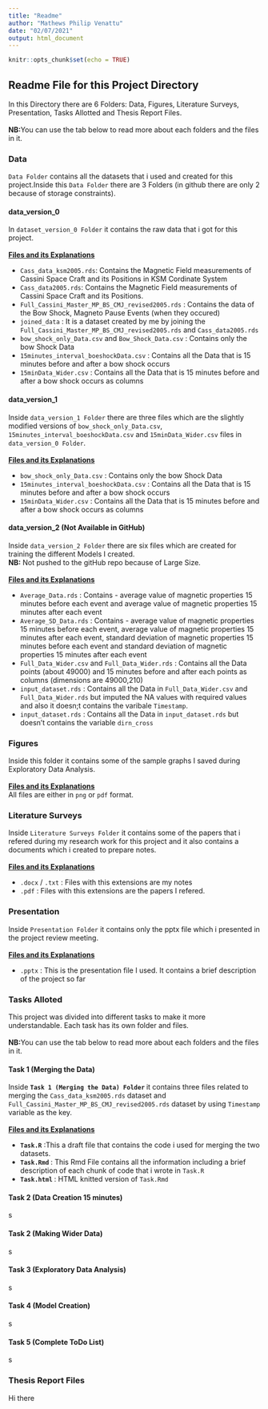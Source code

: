 ```yaml
---
title: "Readme"
author: "Mathews Philip Venattu"
date: "02/07/2021"
output: html_document
---
```


```r
knitr::opts_chunk$set(echo = TRUE)
```

## Readme File for this Project Directory {.tabset }

In this Directory there are 6 Folders: Data, Figures, Literature Surveys, Presentation, Tasks Allotted and Thesis Report Files.<br />
<br />
<b>NB:</b>You can use the tab below to read more about each folders and the files in it. 
<br />

### Data {.tabset .tabset-pills}

`Data Folder` contains all the datasets that i used and created for this project.Inside this `Data Folder` there are 3 Folders (in github there are only 2 because of storage constraints).

#### data_version_0
  
  In `dataset_version_0 Folder` it contains the raw data that i got for this project.<br/><br/>
  <b><u>Files and its Explanations </u></b><br/>
<ul>
<li>`Cass_data_ksm2005.rds`: Contains the Magnetic Field measurements of Cassini Space Craft and its Positions in KSM Cordinate System</li>
<li>`Cass_data2005.rds`:  Contains the Magnetic Field measurements of Cassini Space Craft and its Positions. </li>
<li>`Full_Cassini_Master_MP_BS_CMJ_revised2005.rds` : Contains the data of the Bow Shock, Magneto Pause Events (when they occured)</li>
<li>`joined_data` : It is a dataset created by me by joining the `Full_Cassini_Master_MP_BS_CMJ_revised2005.rds` and `Cass_data2005.rds`</li>

<li>`bow_shock_only_Data.csv` and `Bow_Shock_Data.csv` : Contains only the bow Shock Data</li>

<li>`15minutes_interval_boeshockData.csv ` : Contains all the Data that is 15 minutes before and after a bow shock occurs </li>

<li>`15minData_Wider.csv ` : Contains all the Data that is 15 minutes before and after a bow shock occurs as columns </li>

</ul>

#### data_version_1

Inside `data_version_1 Folder`  there are three files which are the slightly modified versions of `bow_shock_only_Data.csv`, `15minutes_interval_boeshockData.csv` and `15minData_Wider.csv` files in `data_version_0 Folder`. <br /><br />
 <b><u>Files and its Explanations </u></b><br/>
<ul>

<li>`bow_shock_only_Data.csv` : Contains only the bow Shock Data</li>

<li>`15minutes_interval_boeshockData.csv ` : Contains all the Data that is 15 minutes before and after a bow shock occurs </li>

<li>`15minData_Wider.csv ` : Contains all the Data that is 15 minutes before and after a bow shock occurs as columns </li>

</ul>

#### data_version_2 (Not Available in GitHub)

Inside `data_version_2 Folder`  there are six files which are  created for training the different Models I created. <br />
<b>NB:</b> Not pushed to the gitHub repo because of Large Size.<br /><br />
 <b><u>Files and its Explanations </u></b><br/>
<ul>
<li>`Average_Data.rds` : Contains - average value of magnetic properties 15 minutes before each event and average value of magnetic properties 15 minutes after each event</li>

<li>`Average_SD_Data.rds` : Contains - average value of magnetic properties 15 minutes before each event, average value of magnetic properties 15 minutes after each event, standard deviation of magnetic properties 15 minutes before each event and standard deviation of magnetic properties 15 minutes after each event</li>

<li>`Full_Data_Wider.csv` and `Full_Data_Wider.rds` : Contains all the Data points (about 49000) and 15 minutes before and after each points as columns (dimensions are 49000,210) </li>

<li>`input_dataset.rds` : Contains all the Data in `Full_Data_Wider.csv` and `Full_Data_Wider.rds` but imputed the NA values with required values and also it doesn;t contains the varibale `Timestamp`. </li>

<li>`input_dataset.rds` : Contains all the Data in `input_dataset.rds` but doesn't contains the variable `dirn_cross`</li>

</ul>




### Figures

Inside this folder it contains some of the sample graphs I saved during Exploratory Data Analysis. <br/><br/>
  <b><u>Files and its Explanations </u></b><br/>
  All files are either in `png`  or `pdf` format.

### Literature Surveys

Inside `Literature Surveys Folder`  it contains some of the papers that i refered during my research work for this project and it also contains a documents which i created to prepare notes. <br /><br />
 <b><u>Files and its Explanations </u></b><br/>
<ul>

<li>`.docx` / `.txt` : Files with this extensions are my notes</li>

<li>`.pdf ` : Files with this extensions are the papers I refered. </li>

</ul>

### Presentation

Inside `Presentation Folder`  it contains only the pptx file which i presented in the project review meeting. <br /><br />
 <b><u>Files and its Explanations </u></b><br/>
<ul>

<li>`.pptx` : This is the presentation file I used. It contains a brief description of the project so far</li>

</ul>

### Tasks Alloted {.tabset .tabset-pills}

This project was divided into different tasks to make it more understandable. Each task has its own folder and files. <br/><br/>
<b>NB:</b>You can use the tab below to read more about each folders and the files in it. 
<br />

#### Task 1 (Merging the Data)

Inside <b >`Task 1 (Merging the Data) Folder` </b> it contains three files related to merging the `Cass_data_ksm2005.rds` dataset and  `Full_Cassini_Master_MP_BS_CMJ_revised2005.rds` dataset by using `Timestamp` variable as the key. <br /><br />
 <b><u>Files and its Explanations </u></b><br/>
<ul>

<li><b>`Task.R`</b> :This a draft file that contains the code i used for merging the two datasets.</li>

<li><b>`Task.Rmd ` </b>: This Rmd File contains all the information including a brief description of each chunk of code that i wrote in `Task.R` </li>
<li><b>`Task.html ` </b> : HTML knitted version of `Task.Rmd` </li>

</ul>

#### Task 2 (Data Creation 15 minutes)

s

#### Task 2 (Making Wider Data)

s

#### Task 3 (Exploratory Data Analysis)

s


#### Task 4 (Model Creation)

s

#### Task 5 (Complete ToDo List)

s


### Thesis Report Files

Hi there
```r

```